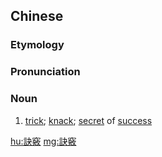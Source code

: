 {{also|诀窍}}
==Chinese==
{{zh-forms|s=诀窍}}

===Etymology===
{{zh-compound|訣|竅|trick, knack|aperture, key to something}}

===Pronunciation===
{{zh-pron
|m=juéqiào
|cat=n
}}

===Noun===
{{zh-noun}}

# [[trick]]; [[knack]]; [[secret]] of [[success]]

[[hu:訣竅]]
[[mg:訣竅]]